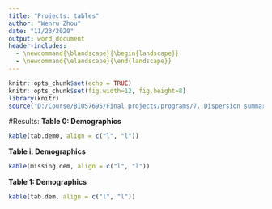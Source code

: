 ---
title: "Projects: tables"
author: "Wenru Zhou"
date: "11/23/2020"
output: word_document
header-includes:
  - \newcommand{\blandscape}{\begin{landscape}}
  - \newcommand{\elandscape}{\end{landscape}}
---

```{r setup, include=FALSE}
knitr::opts_chunk$set(echo = TRUE)
knitr::opts_chunk$set(fig.width=12, fig.height=8)
library(knitr)
source("D:/Course/BIOS7695/Final projects/programs/7. Dispersion summary.R")
```

#Results:
**Table 0: Demographics**
```{r eval=TRUE, echo=TRUE}
kable(tab.dem0, align = c("l", "l"))
```

**Table i: Demographics**
```{r eval=TRUE, echo=TRUE}
kable(missing.dem, align = c("l", "l"))
```

**Table 1: Demographics**
```{r eval=TRUE, echo=TRUE}
kable(tab.dem, align = c("l", "l"))
```
